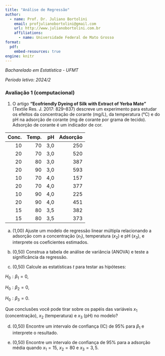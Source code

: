 ---
title: "Análise de Regressão"
author:
  - name: Prof. Dr. Juliano Bortolini
    email: profjulianobortolini@gmail.com
    url: http://www.julianobortolini.com.br
    affiliations:
      - name: Universidade Federal de Mato Grosso
format:
  pdf:
    embed-resources: true
engine: knitr
---

*Bacharelado em Estatística - UFMT*

*Período letivo: 2024/2*

### Avaliação 1 (computacional)



1. O artigo **“Ecofriendly Dyeing of Silk with Extract of Yerba Mate”** (Textile Res. J. 2017: 829–837) descreve um experimento para estudar os efeitos da concentração de corante (mg/L), da temperatura (°C) e do pH na adsorção de corante (mg de corante por grama de tecido). Adsorção de corante é um indicador de cor.

| Conc. | Temp. | pH  | Adsorção |
|------:|------:|----:|-----------:|
|   10  |   70  | 3,0 |        250 |
|   20  |   70  | 3,0 |        520 |
|   20  |   80  | 3,0 |        387 |
|   20  |   90  | 3,0 |        593 |
|   10  |   70  | 4,0 |        157 |
|   20  |   70  | 4,0 |        377 |
|   10  |   90  | 4,0 |        225 |
|   20  |   90  | 4,0 |        451 |
|   15  |   80  | 3,5 |        382 |
|   15  |   80  | 3,5 |        373 |


a. (1,00) Ajuste um modelo de regressão linear múltipla relacionando a adsorção com a concentração ($x_1$), temperatura ($x_2$) e pH ($x_3$), e interprete os coeficientes estimados.

b. (0,50) Construa a tabela de análise de variância (ANOVA) e teste a significância da regressão.

c. (0,50) Calcule as estatísticas $t$ para testar as hipóteses:

$H_0: \beta_1 = 0$,

$H_0: \beta_2 = 0$,

$H_0: \beta_3 = 0$.

Que conclusões você pode tirar sobre os papéis das variáveis $x_1$ (concentração), $x_2$ (temperatura) e $x_3$ (pH) no modelo?


d. (0,50) Encontre um intervalo de confiança (IC) de 95% para $\beta_1$ e interprete o resultado.

e. (0,50) Encontre um intervalo de confiança de 95% para a adsorção média quando $x_1 = 15$, $x_2 = 80$ e $x_3 = 3,5$.



<!-- ------------------------------------------------------------------------ -->

<!-- ::: {style="text-align: center;"} -->
<!-- [\@profjulianobortolini](https://instagram.com/profjulianobortolini)      [www.julianobortolini.com.br](http://www.julianobortolini.com.br)      [linkedin](https://linkedin.com/in/julianobortolini)      [github](https://github.com/julianobortolini)       [lattes](http://lattes.cnpq.br/6210909768845403) -->
<!-- ::: -->
